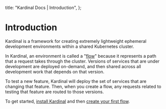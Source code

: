   title: "Kardinal Docs | Introduction",
};

# Introduction

Kardinal is a framework for creating extremely lightweight ephemeral development environments within a shared Kubernetes cluster.

In Kardinal, an environment is called a "[flow](concepts/flows)" because it represents a path that a request takes through the cluster. Versions of services that are under development are deployed on-demand, and then shared across all development work that depends on that version.

To test a new feature, Kardinal will deploy the set of services that are changing that feature. Then, when you create a flow, any requests related to testing that feature are routed to those versions.

To get started, [install Kardinal](getting-started/install) and then [create your first flow](getting-started/own-app).

